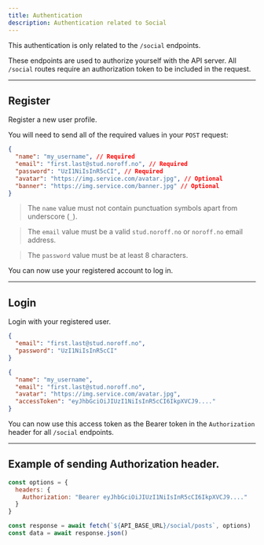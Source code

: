 ```yaml
---
title: Authentication
description: Authentication related to Social
---
```


<Callout variant="info">This authentication is only related to the `/social` endpoints.</Callout>

These endpoints are used to authorize yourself with the API server. All `/social` routes require an authorization token to be included in the request.

<Hr />

## Register

<EndpointDetails method="POST" path="/social/auth/register" />

Register a new user profile.

You will need to send all of the required values in your `POST` request:

```json title="Request"
{
  "name": "my_username", // Required
  "email": "first.last@stud.noroff.no", // Required
  "password": "UzI1NiIsInR5cCI", // Required
  "avatar": "https://img.service.com/avatar.jpg", // Optional
  "banner": "https://img.service.com/banner.jpg" // Optional
}
```

> The `name` value must not contain punctuation symbols apart from underscore (`_`).

> The `email` value must be a valid `stud.noroff.no` or `noroff.no` email address.

> The `password` value must be at least 8 characters.

You can now use your registered account to log in.

<Hr />

## Login

<EndpointDetails method="POST" path="/social/auth/login" />

Login with your registered user.

```json title="Request"
{
  "email": "first.last@stud.noroff.no",
  "password": "UzI1NiIsInR5cCI"
}
```

```json title="Response"
{
  "name": "my_username",
  "email": "first.last@stud.noroff.no",
  "avatar": "https://img.service.com/avatar.jpg",
  "accessToken": "eyJhbGciOiJIUzI1NiIsInR5cCI6IkpXVCJ9...."
}
```

You can now use this access token as the Bearer token in the `Authorization` header for all `/social` endpoints.

<Hr />

## Example of sending Authorization header.

```js title="Example"
const options = {
  headers: {
    Authorization: "Bearer eyJhbGciOiJIUzI1NiIsInR5cCI6IkpXVCJ9...."
  }
}

const response = await fetch(`${API_BASE_URL}/social/posts`, options)
const data = await response.json()
```
